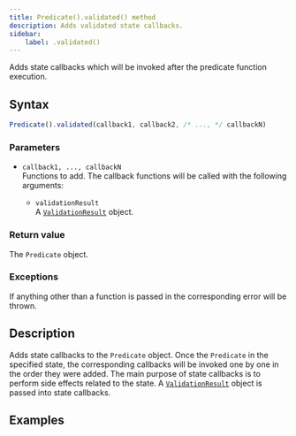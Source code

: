 ```yaml
---
title: Predicate().validated() method
description: Adds validated state callbacks.
sidebar:
    label: .validated()
---
```


Adds state callbacks which will be invoked after the predicate function execution.

## Syntax

```js
Predicate().validated(callback1, callback2, /* ..., */ callbackN)
```

### Parameters

- `callback1, ..., callbackN`
<br/> Functions to add. The callback functions will be called with the following arguments:

    - `validationResult` 
    <br/> A [`ValidationResult`](/api/validation-result) object. 

### Return value

The `Predicate` object. 

### Exceptions

If anything other than a function is passed in the corresponding error will be thrown. 

## Description

Adds state callbacks to the `Predicate` object. Once the `Predicate` in the specified state, the corresponding callbacks will be invoked one by one in the order they were added. The main purpose of state callbacks is to perform side effects related to the state. A [`ValidationResult`](/api/validation-result) object is passed into state callbacks.

## Examples

<Code code={validatedCode} lang='js'/>
